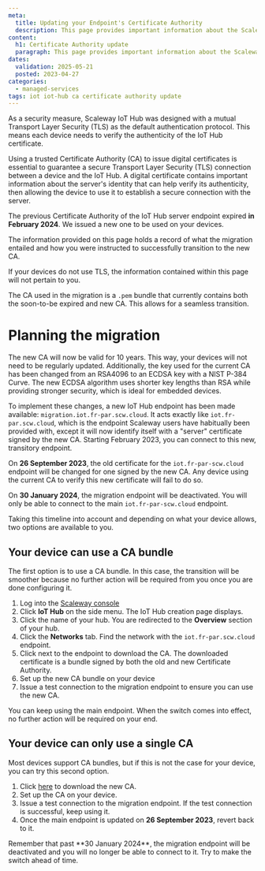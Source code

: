 ```yaml
---
meta:
  title: Updating your Endpoint's Certificate Authority
  description: This page provides important information about the Scaleway IoT Hub Certificate Authority.
content:
  h1: Certificate Authority update
  paragraph: This page provides important information about the Scaleway IoT Hub Certificate Authority.
dates:
  validation: 2025-05-21
  posted: 2023-04-27
categories:
  - managed-services
tags: iot iot-hub ca certificate authority update
---
```


As a security measure, Scaleway IoT Hub was designed with a mutual Transport Layer Security (TLS) as the default authentication protocol. This means each device needs to verify the authenticity of the IoT Hub certificate.

Using a trusted Certificate Authority (CA) to issue digital certificates is essential to guarantee a secure Transport Layer Security (TLS) connection between a device and the IoT Hub. A digital certificate contains important information about the server's identity that can help verify its authenticity, then allowing the device to use it to establish a secure connection with the server.

The previous Certificate Authority of the IoT Hub server endpoint expired **in February 2024**. We issued a new one to be used on your devices.

The information provided on this page holds a record of what the migration entailed and how you were instructed to successfully transition to the new CA.

<Message type="note">
  If your devices do not use TLS, the information contained within this page will not pertain to you.
</Message>

The CA used in the migration is a `.pem` bundle that currently contains both the soon-to-be expired and new CA. This allows for a  seamless transition.

# Planning the migration

The new CA will now be valid for 10 years. This way, your devices will not need to be regularly updated. Additionally, the key used for the current CA has been changed from an RSA4096 to an ECDSA key with a NIST P-384 Curve. The new ECDSA algorithm uses shorter key lengths than RSA while providing stronger security, which is ideal for embedded devices.

To implement these changes, a new IoT Hub endpoint has been made available: `migration.iot.fr-par.scw.cloud`. It acts exactly like `iot.fr-par.scw.cloud`, which is the endpoint Scaleway users have habitually been provided with, except it will now identify itself with a "server" certificate signed by the new CA. Starting February 2023, you can connect to this new, transitory endpoint.

On **26 September 2023**, the old certificate for the `iot.fr-par-scw.cloud` endpoint will be changed for one signed by the new CA. Any device using the current CA to verify this new certificate will fail to do so.

On **30 January 2024**, the migration endpoint will be deactivated. You will only be able to connect to the main `iot.fr-par-scw.cloud` endpoint.

Taking this timeline into account and depending on what your device allows, two options are available to you.

## Your device can use a CA bundle

The first option is to use a CA bundle. In this case, the transition will be smoother because no further action will be required from you once you are done configuring it.

1. Log into the [Scaleway console](https://console.scaleway.com)
2. Click **IoT Hub** on the side menu. The IoT Hub creation page displays.
3. Click the name of your hub. You are redirected to the **Overview** section of your hub.
4. Click the **Networks** tab. Find the network with the `iot.fr-par.scw.cloud` endpoint.
5. Click <Icon name="download"/> next to the endpoint to download the CA. The downloaded certificate is a bundle signed by both the old and new Certificate Authority.
6. Set up the new CA bundle on your device
7. Issue a test connection to the migration endpoint to ensure you can use the new CA.

You can keep using the main endpoint. When the switch comes into effect, no further action will be required on your end.

## Your device can only use a single CA

Most devices support CA bundles, but if this is not the case for your device, you can try this second option.

1. Click [here](https://iot.s3.nl-ams.scw.cloud/certificates/fr-par/iot-hub-ca-ecdsa.pem) to download the new CA.
2. Set up the CA on your device.
3. Issue a test connection to the migration endpoint. If the test connection is successful, keep using it.
4. Once the main endpoint is updated on **26 September 2023**, revert back to it.

<Message type="important">
  Remember that past **30 January 2024**, the migration endpoint will be deactivated and you will no longer be able to connect to it. Try to make the switch ahead of time.
</Message>


